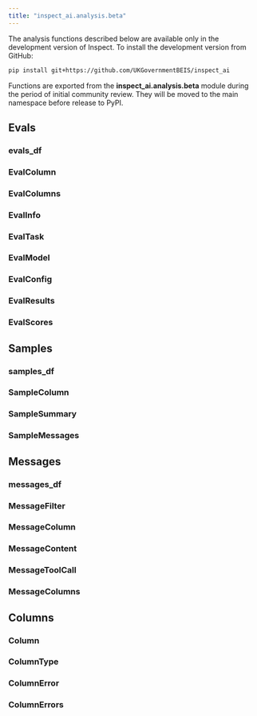 ```yaml
---
title: "inspect_ai.analysis.beta"
---
```


::: callout-note
The analysis functions described below are available only in the development version of Inspect. To install the development version from GitHub:

``` bash
pip install git+https://github.com/UKGovernmentBEIS/inspect_ai
```

Functions are exported from the **inspect_ai.analysis.beta** module during the period of initial community review. They will be moved to the main namespace before release to PyPI.
:::


## Evals

### evals_df
### EvalColumn
### EvalColumns
### EvalInfo
### EvalTask
### EvalModel
### EvalConfig
### EvalResults
### EvalScores

## Samples

### samples_df
### SampleColumn
### SampleSummary
### SampleMessages

## Messages

### messages_df
### MessageFilter
### MessageColumn
### MessageContent
### MessageToolCall
### MessageColumns

## Columns

### Column
### ColumnType
### ColumnError
### ColumnErrors

